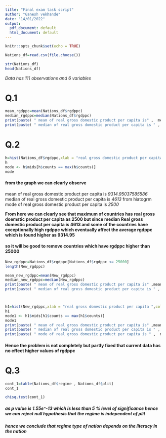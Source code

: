 ---
title: "Final exam task script"
author: "Ganesh vekhande"
date: "14/01/2022"
output:
  pdf_document: default
  html_document: default
---

```{r setup, include=FALSE}
knitr::opts_chunk$set(echo = TRUE)
```

```{r}
Nations_df=read.csv(file.choose())
```
```{r}
str(Nations_df)
head(Nations_df)
```
_Data has 111 observations and 6 variables_ 

# Q.1 

```{r}
mean_rgdppc=mean(Nations_df$rgdppc)
median_rgdppc=median(Nations_df$rgdppc)
print(paste( " mean of real gross domestic product per capita is" ,  mean_rgdppc))
print(paste( " median of real gross domestic product per capita is " ,  median_rgdppc))
```


# Q.2


```{r}
h=hist(Nations_df$rgdppc,xlab = "real gross domestic product per capita ",col = "red",border = "blue")
h
mode <- h$mids[h$counts == max(h$counts)]
mode
```
#### from the graph we can clearly observe 
mean of real gross domestic product per capita is _9314.95037585586_
median of real gross domestic product per capita is  _4613_
from hiatogrm mode of real gross domestic product per capita is  _2500_

__From here we can clearly see that maximum of countries has real gross doemstic product per capita as 2500 
but since median Real gross domestic product per capita is 4613 and some of the countries have exceptionally high rgdppc which eventually affect the average rgdppc which is found higher as 9314.95__

#### so it will be good to remove countries which have rgdppc higher than 25000


```{r}
New_rgdppc=Nations_df$rgdppc[Nations_df$rgdppc <= 25000]
length(New_rgdppc)
```

```{r}
mean_new_rgdppc=mean(New_rgdppc)
median_new_rgdppc=median(New_rgdppc)
print(paste( " mean of real gross domestic product per capita is" ,mean_new_rgdppc ))
print(paste( " median of real gross domestic product per capita is " ,  median_new_rgdppc))



h1=hist(New_rgdppc,xlab = "real gross domestic product per capita ",col = "red",border = "blue")
h1
mode1 <- h1$mids[h1$counts == max(h1$counts)]
mode1
print(paste( " mean of real gross domestic product per capita is" ,mean_new_rgdppc ))
print(paste( " median of real gross domestic product per capita is " ,  median_new_rgdppc))
print(paste( " mode of real gross domestic product per capita is " ,  mode1 ))
```
#### Hence the problem is not completely but partly fixed that current data has no effect higher values of rgdppc


# Q.3
```{r}
cont_1=table(Nations_df$regime , Nations_df$plit)
cont_1

chisq.test(cont_1)
```
#####  as p value is 1.55e^-13 which is less than 5 % level of significance hence we can reject null hypothesis that the regime is independent of plit 

##### hence we conclude that regime type of nation depends on the literacy in the nation 


